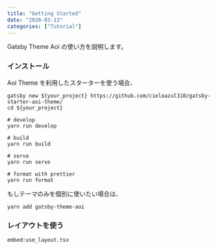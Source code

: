```yaml
---
title: "Getting Started"
date: "2020-03-13"
categories: ["Tutorial"]
---
```


Gatsby Theme Aoi の使い方を説明します。

### インストール

Aoi Theme を利用したスターターを使う場合、

```shell
gatsby new ${your_project} https://github.com/cieloazul310/gatsby-starter-aoi-theme/
cd ${your_project}

# develop
yarn run develop

# build
yarn run build

# serve
yarn run serve

# format with prettier
yarn run format
```

もしテーマのみを個別に使いたい場合は、

```shell
yarn add gatsby-theme-aoi
```

### レイアウトを使う

`embed:use_layout.tsx`

